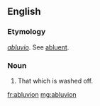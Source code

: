 ==English==

===Etymology===
{{etyl|LL.|en}} ''[[abluvio]]''. See [[abluent]].

===Noun===
{{en-noun|-}}

# {{context|obsolete|rare|lang=en}} That which is washed off.
#:{{rfquotek|Dwight}}

[[fr:abluvion]]
[[mg:abluvion]]